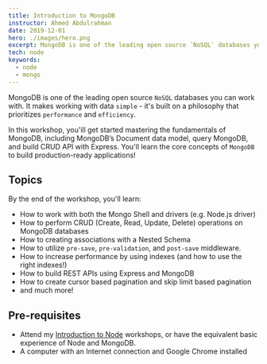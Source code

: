 ```yaml
---
title: Introduction to MongoDB
instructor: Ahmed Abdulrahman
date: 2019-12-01
hero: ./images/hero.png
excerpt: MongoDB is one of the leading open source `NoSQL` databases you can work with. It makes working with data simple - it's built on a philosophy that prioritizes performance and efficiency.
tech: node
keywords:
  - node
  - mongo
---
```


MongoDB is one of the leading open source `NoSQL` databases you can work with. It makes working with data `simple` - it's built on a philosophy that prioritizes `performance` and `efficiency`.

In this workshop, you'ill get started mastering the fundamentals of MongoDB, including MongoDB’s Document data model, query MongoDB, and build CRUD API with Express. You'll learn the core concepts of `MongoDB` to build production-ready applications!

## Topics
By the end of the workshop, you'll learn:

- How to work with both the Mongo Shell and drivers (e.g. Node.js driver)
- How to perform CRUD (Create, Read, Update, Delete) operations on MongoDB databases
- How to creating associations with a Nested Schema
- How to utilize `pre-save`, `pre-validation`, and `post-save` middleware.
- How to increase performance by using indexes (and how to use the right indexes!)
- How to build REST APIs using Express and MongoDB
- How to create cursor based pagination and skip limit based pagination
- and much more!

## Pre-requisites
- Attend my [Introduction to Node](/workshops/introduction-to-node) workshops, or have the equivalent basic experience of Node and MongoDB.
- A computer with an Internet connection and Google Chrome installed
